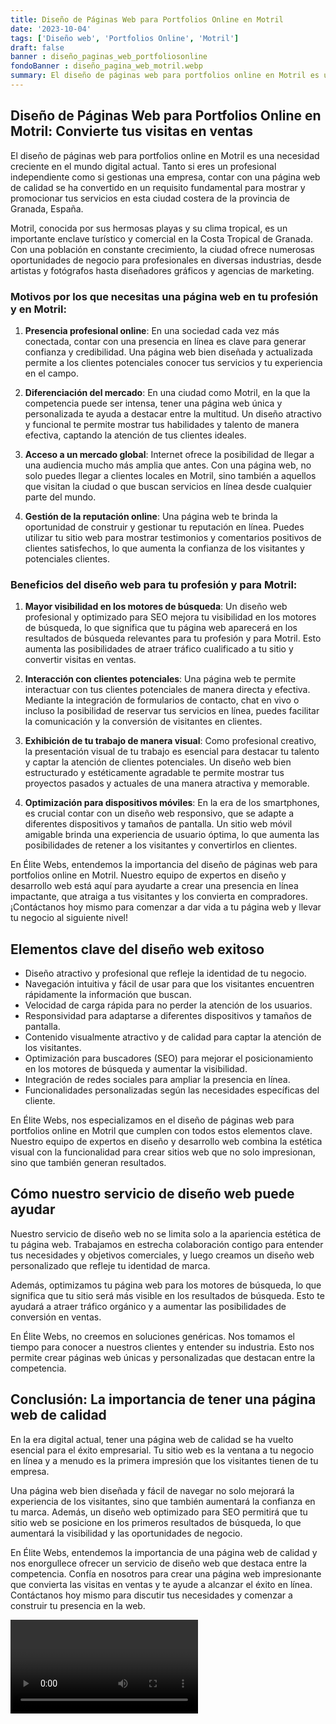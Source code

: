 ```yaml
---
title: Diseño de Páginas Web para Portfolios Online en Motril
date: '2023-10-04'
tags: ['Diseño web', 'Portfolios Online', 'Motril']
draft: false
banner : diseño_paginas_web_portfoliosonline
fondoBanner : diseño_pagina_web_motril.webp
summary: El diseño de páginas web para portfolios online en Motril es una necesidad creciente en el mundo digital actual. Tanto si eres un profesional independiente como si gestionas una empresa, contar con una página web de calidad se ha convertido en un requisito fundamental para mostrar y promocionar tus servicios en esta ciudad costera de la provincia de Granada, España.
---
```


## Diseño de Páginas Web para Portfolios Online en Motril: Convierte tus visitas en ventas

El diseño de páginas web para portfolios online en Motril es una necesidad creciente en el mundo digital actual. Tanto si eres un profesional independiente como si gestionas una empresa, contar con una página web de calidad se ha convertido en un requisito fundamental para mostrar y promocionar tus servicios en esta ciudad costera de la provincia de Granada, España.

Motril, conocida por sus hermosas playas y su clima tropical, es un importante enclave turístico y comercial en la Costa Tropical de Granada. Con una población en constante crecimiento, la ciudad ofrece numerosas oportunidades de negocio para profesionales en diversas industrias, desde artistas y fotógrafos hasta diseñadores gráficos y agencias de marketing.

### Motivos por los que necesitas una página web en tu profesión y en Motril:

1. **Presencia profesional online**: En una sociedad cada vez más conectada, contar con una presencia en línea es clave para generar confianza y credibilidad. Una página web bien diseñada y actualizada permite a los clientes potenciales conocer tus servicios y tu experiencia en el campo.

2. **Diferenciación del mercado**: En una ciudad como Motril, en la que la competencia puede ser intensa, tener una página web única y personalizada te ayuda a destacar entre la multitud. Un diseño atractivo y funcional te permite mostrar tus habilidades y talento de manera efectiva, captando la atención de tus clientes ideales.

3. **Acceso a un mercado global**: Internet ofrece la posibilidad de llegar a una audiencia mucho más amplia que antes. Con una página web, no solo puedes llegar a clientes locales en Motril, sino también a aquellos que visitan la ciudad o que buscan servicios en línea desde cualquier parte del mundo.

4. **Gestión de la reputación online**: Una página web te brinda la oportunidad de construir y gestionar tu reputación en línea. Puedes utilizar tu sitio web para mostrar testimonios y comentarios positivos de clientes satisfechos, lo que aumenta la confianza de los visitantes y potenciales clientes.

### Beneficios del diseño web para tu profesión y para Motril:

1. **Mayor visibilidad en los motores de búsqueda**: Un diseño web profesional y optimizado para SEO mejora tu visibilidad en los motores de búsqueda, lo que significa que tu página web aparecerá en los resultados de búsqueda relevantes para tu profesión y para Motril. Esto aumenta las posibilidades de atraer tráfico cualificado a tu sitio y convertir visitas en ventas.

2. **Interacción con clientes potenciales**: Una página web te permite interactuar con tus clientes potenciales de manera directa y efectiva. Mediante la integración de formularios de contacto, chat en vivo o incluso la posibilidad de reservar tus servicios en línea, puedes facilitar la comunicación y la conversión de visitantes en clientes.

3. **Exhibición de tu trabajo de manera visual**: Como profesional creativo, la presentación visual de tu trabajo es esencial para destacar tu talento y captar la atención de clientes potenciales. Un diseño web bien estructurado y estéticamente agradable te permite mostrar tus proyectos pasados y actuales de una manera atractiva y memorable.

4. **Optimización para dispositivos móviles**: En la era de los smartphones, es crucial contar con un diseño web responsivo, que se adapte a diferentes dispositivos y tamaños de pantalla. Un sitio web móvil amigable brinda una experiencia de usuario óptima, lo que aumenta las posibilidades de retener a los visitantes y convertirlos en clientes.

En Élite Webs, entendemos la importancia del diseño de páginas web para portfolios online en Motril. Nuestro equipo de expertos en diseño y desarrollo web está aquí para ayudarte a crear una presencia en línea impactante, que atraiga a tus visitantes y los convierta en compradores. ¡Contáctanos hoy mismo para comenzar a dar vida a tu página web y llevar tu negocio al siguiente nivel!

<GifSeo />

<Cta />

## Elementos clave del diseño web exitoso

- Diseño atractivo y profesional que refleje la identidad de tu negocio.
- Navegación intuitiva y fácil de usar para que los visitantes encuentren rápidamente la información que buscan.
- Velocidad de carga rápida para no perder la atención de los usuarios.
- Responsividad para adaptarse a diferentes dispositivos y tamaños de pantalla.
- Contenido visualmente atractivo y de calidad para captar la atención de los visitantes.
- Optimización para buscadores (SEO) para mejorar el posicionamiento en los motores de búsqueda y aumentar la visibilidad.
- Integración de redes sociales para ampliar la presencia en línea.
- Funcionalidades personalizadas según las necesidades específicas del cliente.

En Élite Webs, nos especializamos en el diseño de páginas web para portfolios online en Motril que cumplen con todos estos elementos clave. Nuestro equipo de expertos en diseño y desarrollo web combina la estética visual con la funcionalidad para crear sitios web que no solo impresionan, sino que también generan resultados.

## Cómo nuestro servicio de diseño web puede ayudar

Nuestro servicio de diseño web no se limita solo a la apariencia estética de tu página web. Trabajamos en estrecha colaboración contigo para entender tus necesidades y objetivos comerciales, y luego creamos un diseño web personalizado que refleje tu identidad de marca.

Además, optimizamos tu página web para los motores de búsqueda, lo que significa que tu sitio será más visible en los resultados de búsqueda. Esto te ayudará a atraer tráfico orgánico y a aumentar las posibilidades de conversión en ventas.

En Élite Webs, no creemos en soluciones genéricas. Nos tomamos el tiempo para conocer a nuestros clientes y entender su industria. Esto nos permite crear páginas web únicas y personalizadas que destacan entre la competencia.

## Conclusión: La importancia de tener una página web de calidad

En la era digital actual, tener una página web de calidad se ha vuelto esencial para el éxito empresarial. Tu sitio web es la ventana a tu negocio en línea y a menudo es la primera impresión que los visitantes tienen de tu empresa.

Una página web bien diseñada y fácil de navegar no solo mejorará la experiencia de los visitantes, sino que también aumentará la confianza en tu marca. Además, un diseño web optimizado para SEO permitirá que tu sitio web se posicione en los primeros resultados de búsqueda, lo que aumentará la visibilidad y las oportunidades de negocio.

En Élite Webs, entendemos la importancia de una página web de calidad y nos enorgullece ofrecer un servicio de diseño web que destaca entre la competencia. Confía en nosotros para crear una página web impresionante que convierta las visitas en ventas y te ayude a alcanzar el éxito en línea. Contáctanos hoy mismo para discutir tus necesidades y comenzar a construir tu presencia en la web.

<Video />

<CtaBot job='Portfolios Online' city='Motril'/>

<Gmaps query='Motril+españa+maps' />